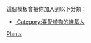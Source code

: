 {{Userbox
  |id=[[File:Single lavender flower02.jpg|50px]]
  |id-c=#A6BF73
  |info=<span style="color:#663300;">此用戶關注或感興趣於'''[[Portal:植物|<span style="color:#663300;">植物</span>]]'''。</span>
  |info-c=#BCD982
  |info-s=10
  |border-c=#FFA500
}} <includeonly>[[Category:喜愛植物的維基人|{{PAGENAME}}]]</includeonly>
<noinclude>
<p style="clear: both; padding-top: 2em">
這個模板會把你加入到以下分類：
*[[:Category:喜愛植物的維基人]]
</p>
[[Category:關注與興趣用戶框模板|Plants]]
</noinclude>